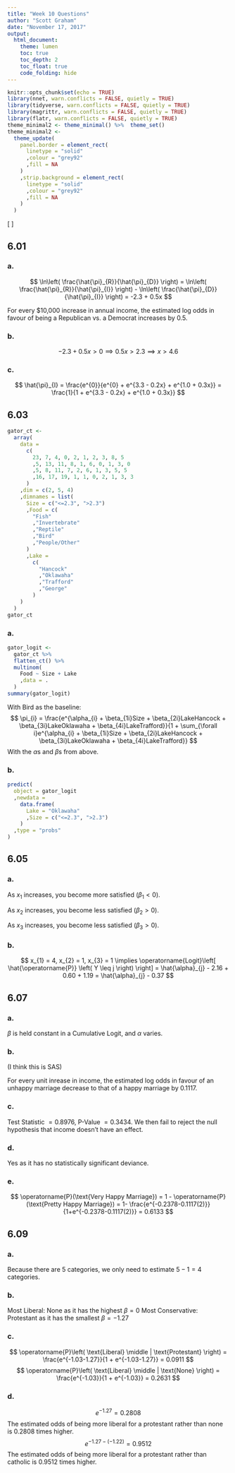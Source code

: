 ```yaml
---
title: "Week 10 Questions"
author: "Scott Graham"
date: "November 17, 2017"
output:
  html_document:
    theme: lumen
    toc: true
    toc_depth: 2
    toc_float: true
    code_folding: hide
---
```


```r
knitr::opts_chunk$set(echo = TRUE)
library(nnet, warn.conflicts = FALSE, quietly = TRUE)
library(tidyverse, warn.conflicts = FALSE, quietly = TRUE)
library(magrittr, warn.conflicts = FALSE, quietly = TRUE)
library(flatr, warn.conflicts = FALSE, quietly = TRUE)
theme_minimal2 <- theme_minimal() %>%  theme_set()
theme_minimal2 <-
  theme_update(
    panel.border = element_rect(
      linetype = "solid"
      ,colour = "grey92"
      ,fill = NA
    )
    ,strip.background = element_rect(
      linetype = "solid"
      ,colour = "grey92"
      ,fill = NA
    )
  )
```
\[
  \newcommand{\Prob}{\operatorname{P}}
  \newcommand{\E}{\operatorname{E}}
  \newcommand{\Var}{\operatorname{Var}}
  \newcommand{\Cov}{\operatorname{Cov}}
  \newcommand{\se}{\operatorname{se}}
  \newcommand{\re}{\operatorname{re}}
  \newcommand{\ybar}{{\overline{Y}}}
  \newcommand{\phat}{{\hat{p}}}
  \newcommand{\that}{{\hat{T}}}
  \newcommand{\med}{{\tilde{Y}}}
\]

## 6.01
### a.
$$
  \ln\left( \frac{\hat{\pi}_{R}}{\hat{\pi}_{D}} \right) =
   \ln\left( \frac{\hat{\pi}_{R}}{\hat{\pi}_{I}} \right) -  \ln\left( \frac{\hat{\pi}_{D}}{\hat{\pi}_{I}} \right) =
   -2.3 + 0.5x
$$

For every \$10,000 increase in annual income, the estimated log odds in favour of being a Republican vs. a Democrat increases by 0.5.

### b.
$$
    -2.3 + 0.5x > 0 \implies
    0.5x > 2.3 \implies
    x > 4.6
$$

### c.
$$
  \hat{\pi}_{I} = 
  \frac{e^{0}}{e^{0} + e^{3.3 - 0.2x} + e^{1.0 + 0.3x}} =
  \frac{1}{1 + e^{3.3 - 0.2x} + e^{1.0 + 0.3x}}
$$


## 6.03
```r
gator_ct <- 
  array(
    data =
      c(
        23, 7, 4, 0, 2, 1, 2, 3, 8, 5
        ,5, 13, 11, 8, 1, 6, 0, 1, 3, 0
        ,5, 8, 11, 7, 2, 6, 1, 3, 5, 5
        ,16, 17, 19, 1, 1, 0, 2, 1, 3, 3
      )
    ,dim = c(2, 5, 4)
    ,dimnames = list(
      Size = c("<=2.3", ">2.3")
      ,Food = c(
        "Fish"
        ,"Invertebrate"
        ,"Reptile"
        ,"Bird"
        ,"People/Other"
      )
      ,Lake = 
        c(
          "Hancock"
          ,"Oklawaha"
          ,"Trafford"
          ,"George"
        )
    )
  )
gator_ct
```
### a.
```r
gator_logit <- 
  gator_ct %>% 
  flatten_ct() %>% 
  multinom(
    Food ~ Size + Lake
    ,data = .
  )
summary(gator_logit)
```
With Bird as the baseline:
$$
  \pi_{i} =
  \frac{e^{\alpha_{i} + \beta_{1i}Size + \beta_{2i}LakeHancock + \beta_{3i}LakeOklawaha + \beta_{4i}LakeTrafford}}{1 + \sum_{\forall i}e^{\alpha_{i} + \beta_{1i}Size + \beta_{2i}LakeHancock + \beta_{3i}LakeOklawaha + \beta_{4i}LakeTrafford}}
$$
With the $\alpha$s and $\beta$s from above.

### b.
```r
predict(
  object = gator_logit
  ,newdata = 
    data.frame(
      Lake = "Oklawaha"
      ,Size = c("<=2.3", ">2.3")
    )
  ,type = "probs"
)
```


## 6.05
### a.
As $x_{1}$ increases, you become more satisfied $(\beta_{1}<0)$.

As $x_{2}$ increases, you become less satisfied $(\beta_{2}>0)$.

As $x_{3}$ increases, you become less satisfied $(\beta_{3}>0)$.

### b.
$$
  x_{1} = 4,
  x_{2} = 1, 
  x_{3} = 1 \implies
  \operatorname{Logit}\left[ \hat{\Prob} \left( Y \leq j \right) \right] =
  \hat{\alpha}_{j} - 2.16 + 0.60 + 1.19 =
  \hat{\alpha}_{j} - 0.37
$$


## 6.07
### a.
$\beta$ is held constant in a Cumulative Logit, and $\alpha$ varies.

### b.
(I think this is SAS)

For every unit inrease in income, the estimated log odds in favour of an unhappy marriage decrease to that of a happy marriage by 0.1117.

### c.
Test Statistic $=0.8976$, P-Value $=0.3434$. We then fail to reject the null hypothesis that income doesn't have an effect.

### d.
Yes as it has no statistically significant deviance.

### e.
$$
  \Prob(\text{Very Happy Marriage}) = 
  1 - \Prob(\text{Pretty Happy Marriage}) =
  1- \frac{e^{-0.2378-0.1117(2)}}{1+e^{-0.2378-0.1117(2)}} = 0.6133
$$


## 6.09
### a.
Because there are $5$ categories, we only need to estimate $5-1=4$ categories.

### b.
Most Liberal: None as it has the highest $\beta=0$
Most Conservative: Protestant as it has the smallest $\beta=-1.27$

### c.
$$
  \Prob\left( \text{Liberal} \middle | \text{Protestant} \right) =
  \frac{e^{-1.03-1.27}}{1 + e^{-1.03-1.27}} = 
  0.0911
$$
$$
  \Prob\left( \text{Liberal} \middle | \text{None} \right) =
  \frac{e^{-1.03}}{1 + e^{-1.03}} = 
  0.2631
$$

### d.
$$
  e^{-1.27} =
  0.2808
$$
The estimated odds of being more liberal for a protestant rather than none is 0.2808 times higher.
$$
  e^{-1.27-(-1.22)} =
  0.9512
$$
The estimated odds of being more liberal for a protestant rather than catholic is 0.9512 times higher.